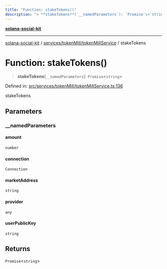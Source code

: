 ```yaml
---
title: "Function: stakeTokens()"
description: "> **stakeTokens**(`__namedParameters`): `Promise`\<`string`\>"
---
```


[**solana-social-kit**](../../../../README.mdx)

***

[solana-social-kit](../../../../README.mdx) / [services/tokenMill/tokenMillService](../README.mdx) / stakeTokens

# Function: stakeTokens()

> **stakeTokens**(`__namedParameters`): `Promise`\<`string`\>

Defined in: [src/services/tokenMill/tokenMillService.ts:136](https://github.com/SendArcade/solana-social-starter/blob/03568260ca96ed63f77049843c721de1cb011893/src/services/tokenMill/tokenMillService.ts#L136)

stakeTokens

## Parameters

### \_\_namedParameters

#### amount

`number`

#### connection

`Connection`

#### marketAddress

`string`

#### provider

`any`

#### userPublicKey

`string`

## Returns

`Promise`\<`string`\>

